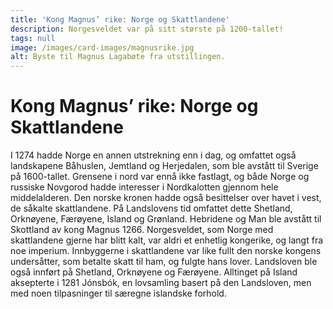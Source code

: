 ```yaml
---
title: 'Kong Magnus’ rike: Norge og Skattlandene'
description: Norgesveldet var på sitt største på 1200-tallet!
tags: null
image: /images/card-images/magnusrike.jpg
alt: Byste til Magnus Lagabøte fra utstillingen.
---
```



# Kong Magnus’ rike: Norge og Skattlandene

<Container stil="initial side">
    I 1274 hadde Norge en annen utstrekning enn i dag, og omfattet også landskapene Båhuslen, Jemtland og Herjedalen, som ble avstått til Sverige på 1600-tallet. Grensene i nord var ennå ikke fastlagt, og både Norge og russiske Novgorod hadde interesser i Nordkalotten gjennom hele middelalderen. Den norske kronen hadde også besittelser over havet i vest, de såkalte skattlandene. På Landslovens tid omfattet dette Shetland, Orknøyene, Færøyene, Island og Grønland. Hebridene og Man ble avstått til Skottland av kong Magnus 1266. Norgesveldet, som Norge med skattlandene gjerne har blitt kalt, var aldri et enhetlig kongerike, og langt fra noe imperium. Innbyggerne i skattlandene var like fullt den norske kongens undersåtter, som betalte skatt til ham, og fulgte hans lover. Landsloven ble også innført på Shetland, Orknøyene og Færøyene. Alltinget på Island aksepterte i 1281 Jónsbók, en lovsamling basert på den Landsloven, men med noen tilpasninger til særegne islandske forhold.
</Container>

<Figure
    image="/images/introduksjon/skattlandene.jpg"
    title="Kart over Norges rike i middelalderen. Illustrasjon: Tine Erika Fuglseth."
    alt="Kart over Norges rike i middelalderen."
>
</Figure>
